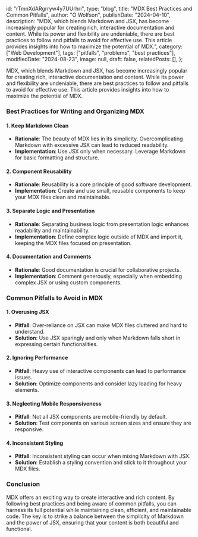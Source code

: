   id: "rTmnXdARgrryw4y7UUrhri",
  type: "blog",
  title: "MDX Best Practices and Common Pitfalls",
  author: "O Wolfson",
  publishDate: "2024-04-10",
  description:
    "MDX, which blends Markdown and JSX, has become increasingly popular for creating rich, interactive documentation and content. While its power and flexibility are undeniable, there are best practices to follow and pitfalls to avoid for effective use. This article provides insights into how to maximize the potential of MDX.",
  category: ["Web Development"],
  tags: ["pitfalls", "problems", "best practices"],
  modifiedDate: "2024-08-23",
  image: null,
  draft: false,
  relatedPosts: [],
};

MDX, which blends Markdown and JSX, has become increasingly popular for creating rich, interactive documentation and content. While its power and flexibility are undeniable, there are best practices to follow and pitfalls to avoid for effective use. This article provides insights into how to maximize the potential of MDX.

### **Best Practices for Writing and Organizing MDX**

#### **1. Keep Markdown Clean**

- **Rationale**: The beauty of MDX lies in its simplicity. Overcomplicating Markdown with excessive JSX can lead to reduced readability.
- **Implementation**: Use JSX only when necessary. Leverage Markdown for basic formatting and structure.

#### **2. Component Reusability**

- **Rationale**: Reusability is a core principle of good software development.
- **Implementation**: Create and use small, reusable components to keep your MDX files clean and maintainable.

#### **3. Separate Logic and Presentation**

- **Rationale**: Separating business logic from presentation logic enhances readability and maintainability.
- **Implementation**: Define complex logic outside of MDX and import it, keeping the MDX files focused on presentation.

#### **4. Documentation and Comments**

- **Rationale**: Good documentation is crucial for collaborative projects.
- **Implementation**: Comment generously, especially when embedding complex JSX or using custom components.

### **Common Pitfalls to Avoid in MDX**

#### **1. Overusing JSX**

- **Pitfall**: Over-reliance on JSX can make MDX files cluttered and hard to understand.
- **Solution**: Use JSX sparingly and only when Markdown falls short in expressing certain functionalities.

#### **2. Ignoring Performance**

- **Pitfall**: Heavy use of interactive components can lead to performance issues.
- **Solution**: Optimize components and consider lazy loading for heavy elements.

#### **3. Neglecting Mobile Responsiveness**

- **Pitfall**: Not all JSX components are mobile-friendly by default.
- **Solution**: Test components on various screen sizes and ensure they are responsive.

#### **4. Inconsistent Styling**

- **Pitfall**: Inconsistent styling can occur when mixing Markdown with JSX.
- **Solution**: Establish a styling convention and stick to it throughout your MDX files.

### **Conclusion**

MDX offers an exciting way to create interactive and rich content. By following best practices and being aware of common pitfalls, you can harness its full potential while maintaining clean, efficient, and maintainable code. The key is to strike a balance between the simplicity of Markdown and the power of JSX, ensuring that your content is both beautiful and functional.
